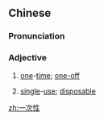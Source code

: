 ==Chinese==
{{zh-forms|type=21}}

===Pronunciation===
{{zh-pron
|m=一cìxìng
|c=jat1 ci3 sing3
|cat=a
}}

===Adjective===
{{zh-adj}}

# {{lb|zh|attributive}} [[one]]-[[time]]; [[one-off]]
#: {{zh-x|一次性 付款|[[lump sum]]}}
# {{lb|zh|attributive}} [[single]]-[[use]]; [[disposable]]
#: {{zh-x|一次性 筷子{zi}|'''disposable''' chopsticks}}

[[zh:一次性]]